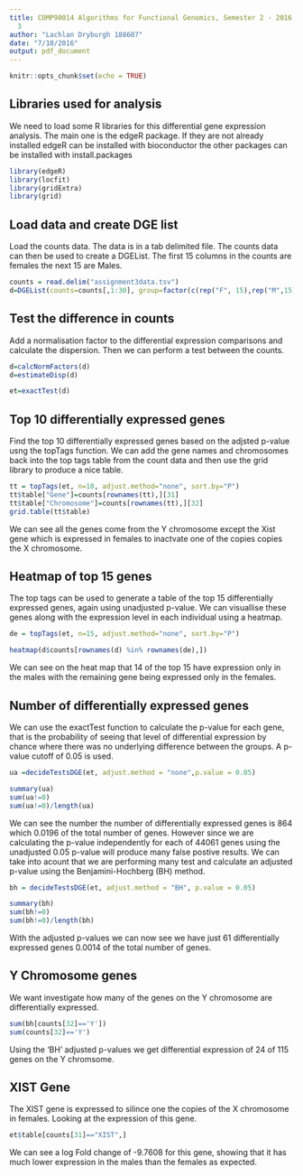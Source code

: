 ```yaml
---
title: COMP90014 Algorithms for Functional Genomics, Semester 2 - 2016, Assignment
  3
author: "Lachlan Dryburgh 188607"
date: "7/10/2016"
output: pdf_document
---
```


```r
knitr::opts_chunk$set(echo = TRUE)
```

## Libraries used for analysis

We need to load some R libraries for this differential gene expression analysis.  The main one is the edgeR package.  If they are not already installed edgeR can be installed with bioconductor the other packages can be installed with install.packages

```r
library(edgeR)
library(locfit)
library(gridExtra)
library(grid)
```

## Load data and create DGE list

Load the counts data.  The data is in a tab delimited file.
The counts data can then be used to create a DGEList.  The first 15 columns in the counts are females the next 15 are Males.

```r
counts = read.delim("assignment3data.tsv")
d=DGEList(counts=counts[,1:30], group=factor(c(rep("F", 15),rep("M",15))))
```

## Test the difference in counts

Add a normalisation factor to the differential expression comparisons and calculate the dispersion.  Then we can perform a test between the counts.

```r
d=calcNormFactors(d)
d=estimateDisp(d)

et=exactTest(d)
```

## Top 10 differentially expressed genes

Find the top 10 differentially expressed genes based on the adjsted p-value usng the topTags function.  We can add the gene names and chromosomes back into the top tags table from the count data and then use the grid library to produce a nice table.
```r
tt = topTags(et, n=10, adjust.method="none", sort.by="P")
tt$table["Gene"]=counts[rownames(tt),][31]
tt$table["Chromosome"]=counts[rownames(tt),][32]
grid.table(tt$table)
```


We can see all the genes come from the Y chromosome except the Xist gene which is expressed in females to inactvate one of the copies copies the X chromosome.


## Heatmap of top 15 genes

The top tags can be used to generate a table of the top 15 differentially expressed genes, again using unadjusted p-value.  We can visuallise these genes along with the expression level in each individual using a heatmap.

```r
de = topTags(et, n=15, adjust.method="none", sort.by="P")

heatmap(d$counts[rownames(d) %in% rownames(de),])
```

We can see on the heat map that 14 of the top 15 have expression only in the males with the remaining gene being expressed only in the females.

## Number of differentially expressed genes

We can use the exactTest function to calculate the p-value for each gene, that is the probability of seeing that level of differential expression by chance where there was no underlying difference between the groups.  A p-value cutoff of 0.05 is used.

```r
ua =decideTestsDGE(et, adjust.method = "none",p.value = 0.05)

summary(ua)
sum(ua!=0)
sum(ua!=0)/length(ua)
```

We can see the number the number of differentially expressed genes is 864 which 0.0196 of the total number of genes.  However since we are calculating the p-value independently for each of 44061 genes using the unadjusted 0.05 p-value will produce many false postive results.  We can take into acount that we are performing many test and calculate an adjusted p-value using the Benjamini-Hochberg (BH) method.

```r
bh = decideTestsDGE(et, adjust.method = "BH", p.value = 0.05)

summary(bh)
sum(bh!=0)
sum(bh!=0)/length(bh)
```

With the adjusted p-values we can now see we have just 61 differentially expressed genes 0.0014 of the total number of genes.

## Y Chromosome genes

We want investigate how many of the genes on the Y chromosome are differentially expressed.

```r
sum(bh[counts[32]=='Y'])
sum(counts[32]=='Y')
```

Using the 'BH' adjusted p-values we get differential expression of 24 of 115 genes on the Y chromsome.

## XIST Gene

The XIST gene is expressed to silince one the copies of the X chromosome in females.  Looking at the expression of this gene.

```r
et$table[counts[31]=="XIST",]
```

We can see a log Fold change of -9.7608 for this gene, showing that it has much lower expression in the males than the females as expected.



